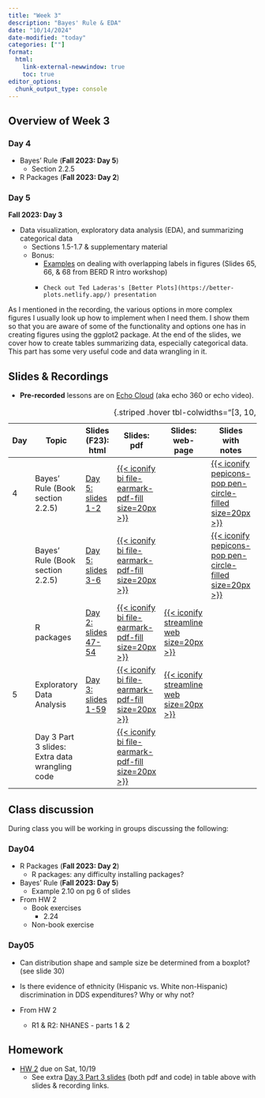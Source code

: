 ```yaml
---
title: "Week 3"
description: "Bayes' Rule & EDA"
date: "10/14/2024"
date-modified: "today"
categories: [""]
format: 
  html:
    link-external-newwindow: true
    toc: true
editor_options: 
  chunk_output_type: console
---
```


## Overview of Week 3

### Day 4

-   Bayes' Rule (**Fall 2023: Day 5**)
    -   Section 2.2.5
-   R Packages (**Fall 2023: Day 2**)

### Day 5

**Fall 2023: Day 3**

-   Data visualization, exploratory data analysis (EDA), and summarizing categorical data
    -   Sections 1.5-1.7 & supplementary material
    - Bonus: 
        -   [Examples](https://berd-r-intro2024.netlify.app/slides_r_berd_2024#/barplots) on dealing with overlapping labels in figures (Slides 65, 66, & 68 from BERD R intro workshop)
        -     Check out Ted Laderas's [Better Plots](https://better-plots.netlify.app/) presentation

::: callout-note
As I mentioned in the recording, the various options in more complex figures I usually look up how to implement when I need them. I show them so that you are aware of some of the functionality and options one has in creating figures using the ggplot2 package. At the end of the slides, we cover how to create tables summarizing data, especially categorical data. This part has some very useful code and data wrangling in it.
:::

## Slides & Recordings

-   **Pre-recorded** lessons are on [Echo Cloud](https://echo360.org/section/4a58d645-5753-4e4f-b962-f8825f59baba/home) (aka echo 360 or echo video).

| Day | Topic | Slides (F23): html | Slides: pdf | Slides: web-page | Slides with notes | Recording Link (F23) | Duration | Code: qmd | Code: html |
|--------|--------|--------|--------|--------|--------|--------|--------|--------|--------|
| 4 | Bayes' Rule (Book section 2.2.5) | [Day 5: slides 1-2](../slides/Day05_bsta511.qmd) | [{{< iconify bi file-earmark-pdf-fill size=20px >}}](../LaTeX_slides/Day05_bsta511.pdf) |  | [{{< iconify pepicons-pop pen-circle-filled size=20px >}}](../LaTeX_slides/Day05_bsta511_notes.pdf) | [Day 5 Part 1](https://echo360.org/lesson/77ab7ace-a200-4455-ae0d-8fd0be3216ef/classroom#sortDirection=desc) | 22 min |  |  |
|  | Bayes' Rule (Book section 2.2.5) | [Day 5: slides 3-6](../slides/Day05_bsta511.qmd) | [{{< iconify bi file-earmark-pdf-fill size=20px >}}](../LaTeX_slides/Day05_bsta511.pdf) |  | [{{< iconify pepicons-pop pen-circle-filled size=20px >}}](../LaTeX_slides/Day05_bsta511_notes.pdf) | [Day 5 Part 2](https://echo360.org/lesson/51a9cd82-0772-4254-b4bb-41bbeefcd062/classroom#sortDirection=desc) | 22 min |  |  |
|  | R packages | [Day 2: slides 47-54](../slides/Day02_bsta511.qmd#/r-packages---day-4-in-f24) | [{{< iconify bi file-earmark-pdf-fill size=20px >}}](../slides_pdf/Day02_bsta511.pdf) | [{{< iconify streamline web size=20px >}}](../slides_md/Day02_bsta511_md.qmd#r-packages---day-4-in-f24) |  | [Day 2 Part 4](https://echo360.org/lesson/9536c32e-4f83-492e-b12a-0afb73fbcd4a/classroom#sortDirection=desc) | 30 min | [{{< iconify simple-icons:quarto >}}](https://github.com/niederhausen/BSTA_511_F24/blob/main/slides_code/Day02_bsta511_code.qmd) | [{{< iconify ph file-html-light size=25px >}}](../slides_code/Day02_bsta511_code.qmd#r-packages---day-4-in-f24) |
| 5 | Exploratory Data Analysis | [Day 3: slides 1-59](../slides/Day03_bsta511.qmd) | [{{< iconify bi file-earmark-pdf-fill size=20px >}}](../slides_pdf/Day03_bsta511.pdf) | [{{< iconify streamline web size=20px >}}](../slides_md/Day03_bsta511_md.qmd) |  | [Day 3](https://echo360.org/lesson/8ba30718-f090-4e31-ad77-85e449d70c85/classroom#sortDirection=desc) | 1 hr 18 min | [{{< iconify simple-icons:quarto >}}](https://github.com/niederhausen/BSTA_511_F24/blob/main/slides_code/Day03_bsta511_code.qmd) | [{{< iconify ph file-html-light size=25px >}}](../slides_code/Day03_bsta511_code.qmd) |
|  | Day 3 Part 3 slides: Extra data wrangling code |  | [{{< iconify bi file-earmark-pdf-fill size=20px >}}](../slides_pdf/Day03_bsta511_part3_data_wrangling.pdf) |  |  |  |  | [{{< iconify simple-icons:quarto >}}](https://github.com/niederhausen/BSTA_511_F24/blob/main/slides_code/Day03_bsta511_code_part3_data_wrangling.qmd) | [{{< iconify ph file-html-light size=25px >}}](../slides_code/Day03_bsta511_code_part3_data_wrangling.qmd) |

: {.striped .hover tbl-colwidths="\[3, 10, 8, 5, 5, 5, 6, 6, 5, 5\]"}

## Class discussion

During class you will be working in groups discussing the following:

<!-- [Class discussion Google doc link]() -->

### Day04

-   R Packages (**Fall 2023: Day 2**)
    -   R packages: any difficulty installing packages?
-   Bayes' Rule (**Fall 2023: Day 5**)
    -   Example 2.10 on pg 6 of slides
-   From HW 2
    -   Book exercises
        -   2.24
    -   Non-book exercise

### Day05

-   Can distribution shape and sample size be determined from a boxplot? (see slide 30)

-   Is there evidence of ethnicity (Hispanic vs. White non-Hispanic) discrimination in DDS expenditures? Why or why not?

-   From HW 2

    -   R1 & R2: NHANES - parts 1 & 2

<!-- ### Part 2 slides -->

<!-- The Day 3 Part 2 slides include extra EDA to examine further the question of whether there is evidence of ethnicity (Hispanic vs. White non-Hispanic) discrimination in DDS expenditures based on the data. -->

<!-- * [html](../slides/Day03_bsta511_part2.qmd) -->

<!-- * [pdf](https://drive.google.com/file/d/1IofJF8cXrEyfVokBOw0WOcQGuGfETvsu/view?usp=sharing) -->

<!-- * [webpage](../slides_md/Day03_bsta511_md_part2.qmd) -->

<!-- * Code file: [qmd](https://github.com/niederhausen/BSTA_511_F24/blob/main/slides_code/Day03_bsta511_code_part2.qmd), [html](../slides_code/Day03_bsta511_code_part2.qmd) -->

<!-- ### Part 3 slides: Data Wrangling -->

<!-- The Day 3 Part 3 slides provide more data wrangling examples. Some of the functions covered were used in the Day 3 Part 2 slides.  -->

<!-- _HW 2 makes reference to some of the functions in these slides._ -->

<!-- * [pdf](https://drive.google.com/file/d/1IfubP0ei-5jTIVs33dyoEqjMIY-Q8qBe/view?usp=sharing) -->

<!-- * Code file: [qmd](https://github.com/niederhausen/BSTA_511_F24/blob/main/slides_code/Day03_bsta511_code_part3_data_wrangling.qmd), [html](../slides_code/Day03_bsta511_code_part3_data_wrangling.qmd) -->

## Homework

-   [HW 2](../homework/HW_2_F24_bsta511.qmd) due on Sat, 10/19
    -   See extra [Day 3 Part 3 slides](../slides_pdf/Day03_bsta511_part3_data_wrangling.pdf) (both pdf and code) in table above with slides & recording links.

